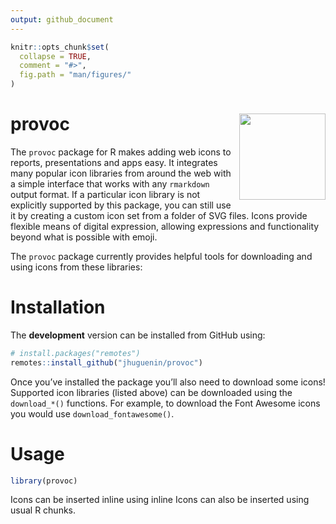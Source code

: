 ```yaml
---
output: github_document
---
```


<!-- README.md is generated from README.Rmd. Please edit that file -->

```r
knitr::opts_chunk$set(
  collapse = TRUE,
  comment = "#>",
  fig.path = "man/figures/"
)
```

# provoc <a href='https://github.com/JHuguenin/provoc'><img src='img/imgfile.png' align="right" height="138" /></a>

<!-- [![R build status](https://github.com/JHuguenin/provoc/workflows/R-CMD-check/badge.svg)](https://github.com/mitchelloharawild/icons/actions?workflow=R-CMD-check) -->
<!-- [![lifecycle](https://img.shields.io/badge/lifecycle-experimental-orange.svg)](https://www.tidyverse.org/lifecycle/#experimental) -->
<!-- [![CRAN_Status_Badge](http://www.r-pkg.org/badges/version/provoc)](https://cran.r-project.org/package=provoc) -->
<!-- [![Coverage status](https://codecov.io/gh/mitchelloharawild/icons/branch/master/graph/badge.svg)](https://codecov.io/gh/mitchelloharawild/icon?branch=master) -->

The `provoc` package for R makes adding web icons to reports, presentations and apps easy. It integrates many popular icon libraries from around the web with a simple interface that works with any `rmarkdown` output format. If a particular icon library is not explicitly supported by this package, you can still use it by creating a custom icon set from a folder of SVG files. Icons provide flexible means of digital expression, allowing expressions and functionality beyond what is possible with emoji.

The `provoc` package currently provides helpful tools for downloading and using icons from these libraries:

# Installation

The **development** version can be installed from GitHub using:

```r
# install.packages("remotes")
remotes::install_github("jhuguenin/provoc")
```

Once you've installed the package you'll also need to download some icons! Supported icon libraries (listed above) can be downloaded using the `download_*()` functions. For example, to download the Font Awesome icons you would use `download_fontawesome()`.

# Usage

```r
library(provoc)
```

Icons can be inserted inline using inline 
Icons can also be inserted using usual R chunks.

